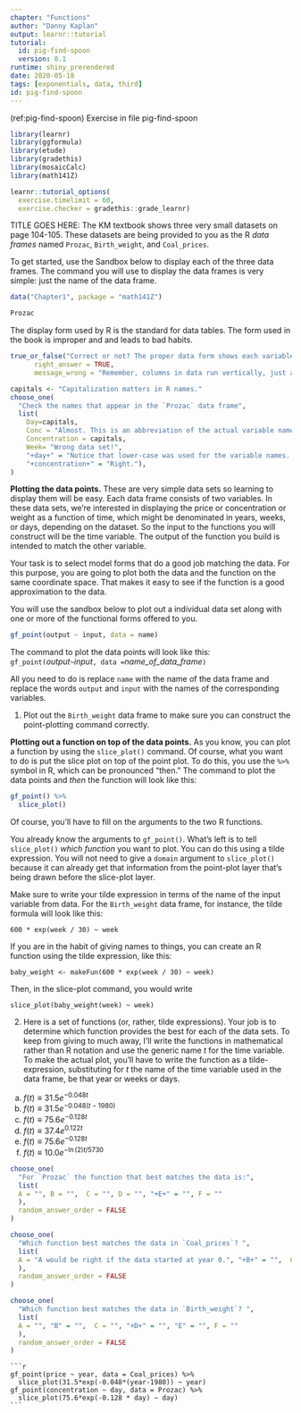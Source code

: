 ```yaml
---
chapter: "Functions"
author: "Danny Kaplan"
output: learnr::tutorial
tutorial:
  id: pig-find-spoon 
  version: 0.1
runtime: shiny_prerendered
date: 2020-05-18 
tags: [exponentials, data, third]
id: pig-find-spoon 
---
```


(ref:pig-find-spoon) Exercise in file pig-find-spoon

```r
library(learnr)
library(ggformula)
library(etude)
library(gradethis)
library(mosaicCalc)
library(math141Z)

learnr::tutorial_options(
  exercise.timelimit = 60, 
  exercise.checker = gradethis::grade_learnr)
```

TITLE GOES HERE: The KM textbook shows three very small datasets on page 104-105. These datasets are being provided to you as the R *data frames* named `Prozac`, `Birth_weight`, and `Coal_prices`.

To get started, use the Sandbox below to display each of the three data frames. The command you will use to display the data frames is very simple: just the name of the data frame.

```r
data("Chapter1", package = "math141Z")
```

```r
Prozac
```

The display form used by R is the standard for data tables. The form used in the book is improper and and leads to bad habits.

```r
true_or_false("Correct or not? The proper data form shows each variable as a column.",
      right_answer = TRUE,
      message_wrong = "Remember, columns in data run vertically, just as they do in buildings.")
```

```r
capitals <- "Capitalization matters in R names."
choose_one(
  "Check the names that appear in the `Prozac` data frame",
  list(
    Day=capitals,
    Conc = "Almost. This is an abbreviation of the actual variable name.",
    Concentration = capitals,
    Week= "Wrong data set!",
    "+day+" = "Notice that lower-case was used for the variable names. This is a good convention to use..", 
    "+concentration+" = "Right."),
)

```

**Plotting the data points.** These are very simple data sets so learning to display them will be easy. Each data frame consists of two variables. In these data sets, we're interested in displaying the price or concentration or weight as a function of time, which might be denominated in years, weeks, or days, depending on the dataset. So the input to the functions you will construct will  be the time variable. The output of the function you build is intended to match the other variable.

Your task is to select model forms that do a good job matching the data. For this purpose, you are going to plot both the data and the function on the same coordinate space. That makes it easy to see if the function is a good approximation to the data.

You will use the sandbox below to plot out a individual data  set along with one or more of the functional forms offered to you. 

```r
gf_point(output ~ input, data = name)
```

The command to plot the data points will look like this:
`gf_point(`*output*` ~ `*input*`, data = `*name_of_data_frame*`)`

All you need to do is replace `name` with the name of the data frame and replace the words `output` and `input` with the names of the corresponding variables.

1. Plot out the `Birth_weight` data frame to make sure you can construct the point-plotting command correctly.



**Plotting out a function on top of the data points.** As you know, you can plot a function by using the `slice_plot()` command. Of course, what you want to do is put the slice plot on top of the point plot. To do this, you use the `%>%` symbol in R, which can be pronounced "then." The command to plot the data points and *then* the function will look like this:

```r 
gf_point() %>% 
  slice_plot()
```

Of course, you'll have to fill on the arguments to the two R functions.

You already know the arguments to `gf_point()`. What's left is to tell `slice_plot()` *which function* you want to plot. You can do this using a tilde expression. You will not need to give a `domain` argument to `slice_plot()` because it can already get that information from the point-plot layer that's being drawn before the slice-plot layer.

Make sure to write your tilde expression in terms of the name of the input variable from data. For the `Birth_weight` data frame, for instance, the tilde formula will look like this:

`600 * exp(week / 30) ~ week`

If you are in the habit of giving names to things, you can create an R function using the tilde expression, like this:

`baby_weight <- makeFun(600 * exp(week / 30) ~ week)`

Then, in the slice-plot command, you would write 

`slice_plot(baby_weight(week) ~ week)`

2. Here is a set of functions (or, rather, tilde expressions). Your job is to determine which function provides the best for each of the data sets. To keep from giving to much away, I'll write the functions in mathematical rather than R notation and use the generic name $t$ for the time variable.  To make the actual plot, you'll have to write the function as a tilde-expression, substituting for $t$ the name of the time variable used in the data frame, be that year or weeks or days. 
    
a. $f(t) \equiv 31.5 e^{-0.048 t}$    
b. $f(t) \equiv 31.5 e^{-0.048 (t - 1980)}$
c. $f(t) \equiv 75.6 e^{-0.128 t}$
d. $f(t) \equiv 37.4 e^{0.122 t}$
e. $f(t) \equiv 75.6 e^{-0.128 t}$
f. $f(t) \equiv 10.0 e^{-\ln(2) t / 5730}$

```r
choose_one(
  "For `Prozac` the function that best matches the data is:",
  list(
  A = "", B = "",  C = "", D = "", "+E+" = "", F = ""
  ),
  random_answer_order = FALSE
)
```

```r
choose_one(
  "Which function best matches the data in `Coal_prices`? ",
  list(
  A = "A would be right if the data started at year 0.", "+B+" = "",  C = "", D = "", "E" = "", F = ""
  ),
  random_answer_order = FALSE
)
```

```r
choose_one(
  "Which function best matches the data in `Birth_weight`? ",
  list(
  A = "", "B" = "",  C = "", "+D+" = "", "E" = "", F = ""
  ),
  random_answer_order = FALSE
)
```

````etude
```r
gf_point(price ~ year, data = Coal_prices) %>%
  slice_plot(31.5*exp(-0.048*(year-1980)) ~ year)
gf_point(concentration ~ day, data = Prozac) %>%
  slice_plot(75.6*exp(-0.128 * day) ~ day)
```
````



